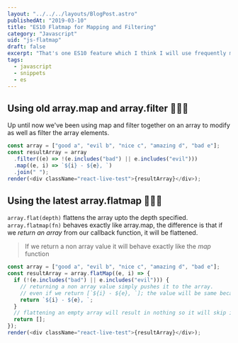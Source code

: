 ```yaml
---
layout: "../../../layouts/BlogPost.astro"
publishedAt: "2019-03-10"
title: "ES10 Flatmap for Mapping and Filtering"
category: "Javascript"
uid: "js-flatmap"
draft: false
excerpt: "That's one ES10 feature which I think I will use frequently moving on."
tags:
  - javascript
  - snippets
  - es
---
```


## Using old array.map and array.filter 👨🏻‍🦳

Up until now we've been using map and filter together on an
array to modify as well as filter the array elements.

```js
const array = ["good a", "evil b", "nice c", "amazing d", "bad e"];
const resultArray = array
  .filter((e) => !(e.includes("bad") || e.includes("evil")))
  .map((e, i) => `${i} - ${e}, `)
  .join(" ");
render(<div className="react-live-test">{resultArray}</div>);
```

## Using the latest array.flatmap 💁🏻‍♂️

`array.flat(depth)` flattens the array upto the depth specified.
`array.flatmap(fn)` behaves exactly like array.map, the difference is that if we _return an array_ from
our callback function, it will be flattened.

> If we return a non array value it will behave exactly like the _map_ function

```js
const array = ["good a", "evil b", "nice c", "amazing d", "bad e"];
const resultArray = array.flatMap((e, i) => {
  if (!(e.includes("bad") || e.includes("evil"))) {
    // returning a non array value simply pushes it to the array.
    // even if we return [`${i} - ${e}, `]; the value will be same because it will be flattened first
    return `${i} - ${e}, `;
  }
  // flattening an empty array will result in nothing so it will skip it
  return [];
});
render(<div className="react-live-test">{resultArray}</div>);
```
